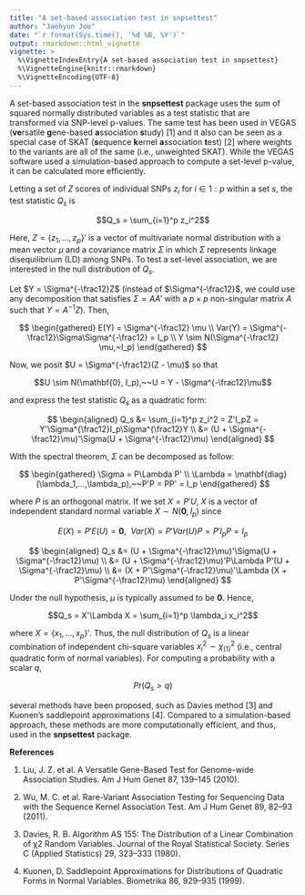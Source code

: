 ```yaml
---
title: "A set-based association test in snpsettest"
author: "Jaehyun Joo"
date: "`r format(Sys.time(), '%d %B, %Y')`"
output: rmarkdown::html_vignette
vignette: >
  %\VignetteIndexEntry{A set-based association test in snpsettest}
  %\VignetteEngine{knitr::rmarkdown}
  %\VignetteEncoding{UTF-8}
---
```


A set-based association test in the **snpsettest** package uses the sum of
squared normally distributed variables as a test statistic that are transformed
via SNP-level p-values. The same test has been used in VEGAS (**ve**rsatile
**g**ene-based **a**ssociation **s**tudy) [1] and it also can be seen as a special
case of SKAT (**s**equence **k**ernel **a**ssociation **t**est) [2] where weights to
the variants are all of the same (i.e., unweighted SKAT). While the VEGAS
software used a simulation-based approach to compute a set-level p-value, it can
be calculated more efficiently.

Letting a set of $Z$ scores of individual SNPs $z_i$ for $i \in 1:p$ within a
set $s$, the test statistic $Q_s$ is

$$Q_s = \sum_{i=1}^p z_i^2$$

Here, $Z = \{z_1,...,z_p\}'$ is a vector of multivariate normal distribution
with a mean vector $\mu$ and a covariance matrix $\Sigma$ in which $\Sigma$
represents linkage disequilibrium (LD) among SNPs. To test a set-level
association, we are interested in the null distribution of $Q_s$.

Let $Y = \Sigma^{-\frac12}Z$ (instead of $\Sigma^{-\frac12}$, we could use any
decomposition that satisfies $\Sigma = AA'$ with a $p \times p$ non-singular
matrix $A$ such that $Y = A^{-1}Z$). Then,

$$
\begin{gathered}
E(Y) = \Sigma^{-\frac12} \mu \\
Var(Y) = \Sigma^{-\frac12}\Sigma\Sigma^{-\frac12} = I_p \\
Y \sim N(\Sigma^{-\frac12} \mu,~I_p)
\end{gathered}
$$

Now, we posit $U = \Sigma^{-\frac12}(Z - \mu)$ so that

$$U \sim N(\mathbf{0}, I_p),~~U = Y - \Sigma^{-\frac12}\mu$$

and express the test statistic $Q_s$ as a quadratic form:

$$
\begin{aligned}
  Q_s &= \sum_{i=1}^p z_i^2 = Z'I_pZ = Y'\Sigma^{\frac12}I_p\Sigma^{\frac12}Y \\
      &= (U + \Sigma^{-\frac12}\mu)'\Sigma(U + \Sigma^{-\frac12}\mu)
\end{aligned}
$$

With the spectral theorem, $\Sigma$ can be decomposed as follow:

$$
\begin{gathered}
\Sigma = P\Lambda P' \\ \Lambda = \mathbf{diag}(\lambda_1,...,\lambda_p),~~P'P
= PP' = I_p
\end{gathered}
$$

where $P$ is an orthogonal matrix. If we set $X = P'U$, $X$ is a vector of
independent standard normal variable $X \sim N(\mathbf{0}, I_p)$ since

$$E(X) = P'E(U) = \mathbf{0},~~Var(X) = P'Var(U)P = P'I_pP = I_p$$

$$
\begin{aligned}
  Q_s &= (U + \Sigma^{-\frac12}\mu)'\Sigma(U + \Sigma^{-\frac12}\mu) \\
  &= (U + \Sigma^{-\frac12}\mu)'P\Lambda P'(U + \Sigma^{-\frac12}\mu) \\
  &= (X + P'\Sigma^{-\frac12}\mu)'\Lambda (X + P'\Sigma^{-\frac12}\mu)
\end{aligned}
$$

Under the null hypothesis, $\mu$ is typically assumed to be $\mathbf{0}$. Hence,

$$Q_s = X'\Lambda X = \sum_{i=1}^p \lambda_i x_i^2$$

where $X = \{x_1,...,x_p\}'$. Thus, the null distribution of $Q_s$ is a linear
combination of independent chi-square variables $x_i^2 \sim \chi_{(1)}^2$ (i.e.,
central quadratic form of normal variables). For computing a probability with a
scalar $q$,

$$Pr(Q_s > q)$$

several methods have been proposed, such as Davies method [3] and Kuonen's
saddlepoint approximations [4]. Compared to a simulation-based approach, these
methods are more computationally efficient, and thus, used in the **snpsettest**
package.

**References**

1. Liu, J. Z. et al. A Versatile Gene-Based Test for Genome-wide Association
Studies. Am J Hum Genet 87, 139–145 (2010).

2. Wu, M. C. et al. Rare-Variant Association Testing for Sequencing Data with the
Sequence Kernel Association Test. Am J Hum Genet 89, 82–93 (2011).

3. Davies, R. B. Algorithm AS 155: The Distribution of a Linear Combination of χ2
Random Variables. Journal of the Royal Statistical Society. Series C (Applied
Statistics) 29, 323–333 (1980).

4. Kuonen, D. Saddlepoint Approximations for Distributions of Quadratic Forms in
Normal Variables. Biometrika 86, 929–935 (1999).

